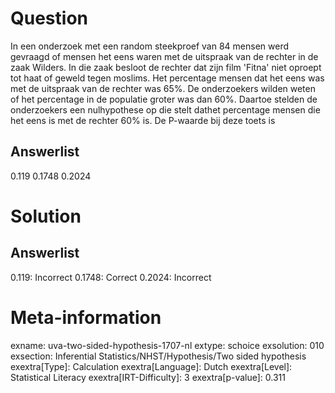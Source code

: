 Question
========

In een onderzoek met een random steekproef van 84 mensen werd gevraagd
of mensen het eens waren met de uitspraak van de rechter in de zaak
Wilders. In die zaak besloot de rechter dat zijn film \'Fitna\' niet
oproept tot haat of geweld tegen moslims. Het percentage mensen dat het
eens was met de uitspraak van de rechter was 65%. De onderzoekers wilden
weten of het percentage in de populatie groter was dan 60%. Daartoe
stelden de onderzoekers een nulhypothese op die stelt dathet percentage
mensen die het eens is met de rechter 60% is. De P-waarde bij deze toets
is

Answerlist
----------

0.119
0.1748
0.2024

Solution
========

Answerlist
----------

0.119: Incorrect
0.1748: Correct
0.2024: Incorrect

Meta-information
================
exname: uva-two-sided-hypothesis-1707-nl
extype: schoice
exsolution: 010
exsection: Inferential Statistics/NHST/Hypothesis/Two sided hypothesis
exextra[Type]: Calculation
exextra[Language]: Dutch
exextra[Level]: Statistical Literacy
exextra[IRT-Difficulty]: 3
exextra[p-value]: 0.311
